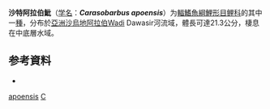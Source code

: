 {{Speciesbox
| taxon = Carasobarbus apoensis
| status = NE
| status_system = 
| image = Carasobarbus apoensis - ZooKeys-339-001-g002.jpg
| image_caption = ''Carasobarbus apoensis''
| binomial_authority = [[Banister|Banister]] & [[Clarke|Clarke]], 1977
| synonyms = *''Barbus apoensis''<br /><small>Banister & Clarke, 1977</small>
}}

'''沙特阿拉伯魮'''（[[学名|学名]]：'''''Carasobarbus apoensis'''''）为[[輻鰭魚綱|輻鰭魚綱]][[鯉形目|鯉形目]][[鲤科|鲤科]]的其中一[[種|種]]，分布於[[亞洲|亞洲]][[沙烏地阿拉伯|沙烏地阿拉伯]]Wadi Dawasir河流域，體長可達21.3公分，棲息在中底層水域。

== 参考資料==
*{{FishBase_species|genus=Carasobarbus|species=apoensis|year=2011|month=12}}

{{鯉形目小作品}}
{{Taxonbar}}
[[Category:Carasobarbus|apoensis]]
[[Category:1977年描述的魚類|C]]